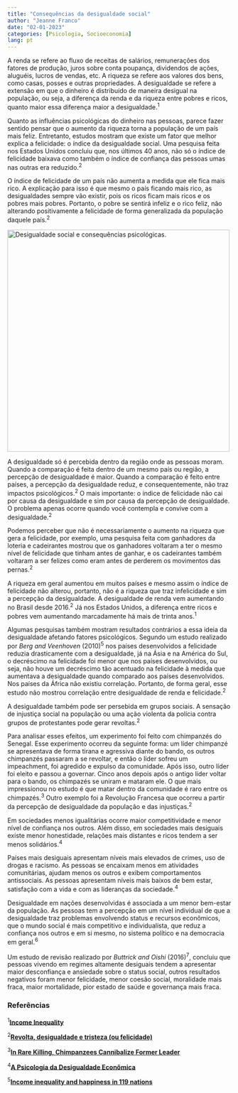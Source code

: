 ---
title: "Consequências da desigualdade social"
author: "Jeanne Franco"
date: "02-01-2023"
categories: [Psicologia, Socioeconomia]
lang: pt
---

A renda se refere ao fluxo de receitas de salários, remunerações dos fatores de produção, juros sobre conta poupança, dividendos de ações, aluguéis, lucros de vendas, etc. A riqueza se refere aos valores dos bens, como casas, posses e outras propriedades. A desigualdade se refere a extensão em que o dinheiro é distribuído de maneira desigual na população, ou seja, a diferença da renda e da riqueza entre pobres e ricos, quanto maior essa diferença maior a desigualdade.^1^

Quanto as influências psicológicas do dinheiro nas pessoas, parece fazer sentido pensar que o aumento da riqueza torna a população de um país mais feliz. Entretanto, estudos mostram que existe um fator que melhor explica a felicidade: o índice da desigualdade social. Uma pesquisa feita nos Estados Unidos concluiu que, nos últimos 40 anos, não só o índice de felicidade baixava como também o índice de confiança das pessoas umas nas outras era reduzido.^2^

O índice de felicidade de um país não aumenta a medida que ele fica mais rico. A explicação para isso é que mesmo o país ficando mais rico, as desigualdades sempre vão existir, pois os ricos ficam mais ricos e os pobres mais pobres. Portanto, o pobre se sentirá infeliz e o rico feliz, não alterando positivamente a felicidade de forma generalizada da população daquele país.^2^

[![Desigualdade social e consequências psicológicas.](images/des_soc.png){fig-align="center" width="500"}](https://super.abril.com.br/coluna/bruno-garattoni/a-palavra-meritocracia-foi-inventada-por-um-escritor-de-esquerda-e-e-uma-distopia/)

A desigualdade só é percebida dentro da região onde as pessoas moram. Quando a comparação é feita dentro de um mesmo país ou região, a percepção de desigualdade é maior. Quando a comparação é feito entre países, a percepção da desigualdade reduz, e consequentemente, não traz impactos psicológicos.^2^ O mais importante: o índice de felicidade não cai por causa da desigualdade e sim por causa da percepção de desigualdade. O problema apenas ocorre quando você contempla e convive com a desigualdade.^2^

Podemos perceber que não é necessariamente o aumento na riqueza que gera a felicidade, por exemplo, uma pesquisa feita com ganhadores da loteria e cadeirantes mostrou que os ganhadores voltaram a ter o mesmo nível de felicidade que tinham antes de ganhar, e os cadeirantes também voltaram a ser felizes como eram antes de perderem os movimentos das pernas.^2^

A riqueza em geral aumentou em muitos países e mesmo assim o índice de felicidade não alterou, portanto, não é a riqueza que traz infelicidade e sim a percepção da desigualdade. A desigualdade de renda vem aumentando no Brasil desde 2016.^2^ Já nos Estados Unidos, a diferença entre ricos e pobres vem aumentando marcadamente há mais de trinta anos.^1^

Algumas pesquisas também mostram resultados contrários a essa ideia da desigualdade afetando fatores psicológicos. Segundo um estudo realizado por *Berg and Veenhoven* (2010)^5^ nos países desenvolvidos a felicidade reduzia drasticamente com a desigualdade, já na Ásia e na América do Sul, o decréscimo na felicidade foi menor que nos países desenvolvidos, ou seja, não houve um decréscimo tão acentuado na felicidade à medida que aumentava a desigualdade quando comparado aos países desenvolvidos. Nos países da África não existiu correlação. Portanto, de forma geral, esse estudo não mostrou correlação entre desigualdade de renda e felicidade.^2^

A desigualdade também pode ser persebida em grupos sociais. A sensação de injustiça social na população ou uma ação violenta da polícia contra grupos de protestantes pode gerar revoltas.^2^

Para analisar esses efeitos, um experimento foi feito com chimpanzés do Senegal. Esse experimento ocorreu da seguinte forma: um líder chimpanzé se apresentava de forma tirana e agressiva diante do bando, os outros chimpanzés passaram a se revoltar, e então o líder sofreu um impeachment, foi agredido e expulso da comunidade. Após isso, outro líder foi eleito e passou a governar. Cinco anos depois após o antigo líder voltar para o bando, os chimpazés se uniram e mataram ele. O que mais impressionou no estudo é que matar dentro da comunidade é raro entre os chimpazés.^3^ Outro exemplo foi a Revolução Francesa que ocorreu a partir da percepção de desigualdade da população e das injustiças.^2^

Em sociedades menos igualitárias ocorre maior competitividade e menor nível de confiança nos outros. Além disso, em sociedades mais desiguais existe menor honestidade, relações mais distantes e ricos tendem a ser menos solidários.^4^

Países mais desiguais apresentam níveis mais elevados de crimes, uso de drogas e racismo. As pessoas se encaixam menos em atividades comunitárias, ajudam menos os outros e exibem comportamentos antissociais. As pessoas apresentam níveis mais baixos de bem estar, satisfação com a vida e com as lideranças da sociedade.^4^

Desigualdade em nações desenvolvidas é associada a um menor bem-estar da população. As pessoas tem a percepção em um nível individual de que a desigualdade traz problemas envolvendo status e recursos econômicos, que o mundo social é mais competitivo e individualista, que reduz a confiança nos outros e em si mesmo, no sistema político e na democracia em geral.^6^

Um estudo de revisão realizado por *Buttrick and Oishi* (2016)^7^, concluiu que pessoas vivendo em regimes altamente desiguais tendem a apresentar maior desconfiança e ansiedade sobre o status social, outros resultados negativos foram menor felicidade, menor coesão social, moralidade mais fraca, maior mortalidade, pior estado de saúde e governança mais fraca.

### Referências

^1^[**Income Inequality**](https://inequality.org/facts/income-inequality/)

^2^[**Revolta, desigualdade e tristeza (ou felicidade)**](https://www.youtube.com/watch?v=vLBfvenXhyI)

^3^[**In Rare Killing, Chimpanzees Cannibalize Former Leader**](https://www.nationalgeographic.com/animals/article/chimpanzees-murder-cannibalism-senegal)

^4^[**A Psicologia da Desigualdade Econômica**](https://www.youtube.com/watch?v=-FsAAsOVocM)

^5^[**Income inequality and happiness in 119 nations**](https://personal.eur.nl/veenhoven/Pub2010s/2010b-full.pdf)
